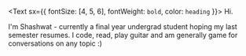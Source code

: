 <Text sx={{ fontSize: [4, 5, 6], fontWeight: `bold`, color: `heading` }}>
  Hi.
</Text>

I'm Shashwat - currently a final year undergrad student hoping my last semester resumes. I code, read, play guitar and am generally game for conversations on any topic :)